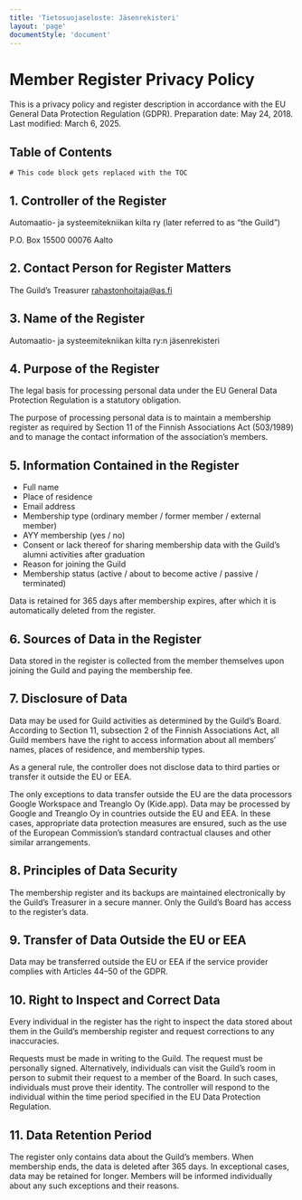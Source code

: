 ```yaml
---
title: 'Tietosuoja­seloste: Jäsenrekisteri'
layout: 'page'
documentStyle: 'document'
---
```


# Member Register Privacy Policy

This is a privacy policy and register description in accordance with the EU General Data Protection Regulation (GDPR).
Preparation date: May 24, 2018. Last modified: March 6, 2025.

## Table of Contents

```toc
# This code block gets replaced with the TOC
```

## 1. Controller of the Register

Automaatio- ja systeemitekniikan kilta ry (later referred to as “the Guild”)

P.O. Box 15500
00076 Aalto

## 2. Contact Person for Register Matters

The Guild’s Treasurer rahastonhoitaja@as.fi

## 3. Name of the Register

Automaatio- ja systeemitekniikan kilta ry:n jäsenrekisteri

## 4. Purpose of the Register

The legal basis for processing personal data under the EU General Data Protection Regulation is 
a statutory obligation.

The purpose of processing personal data is to maintain a membership register as required by 
Section 11 of the Finnish Associations Act (503/1989) and to manage the contact information of 
the association’s members.

## 5. Information Contained in the Register

- Full name
- Place of residence
- Email address
- Membership type (ordinary member / former member / external member)
- AYY membership (yes / no)
- Consent or lack thereof for sharing membership data with the Guild’s alumni activities after graduation
- Reason for joining the Guild
- Membership status (active / about to become active / passive / terminated)

Data is retained for 365 days after membership expires, after which it is automatically 
deleted from the register.

## 6. Sources of Data in the Register

Data stored in the register is collected from the member themselves upon joining the Guild and 
paying the membership fee.

## 7. Disclosure of Data

Data may be used for Guild activities as determined by the Guild’s Board.
According to Section 11, subsection 2 of the Finnish Associations Act, all Guild members have 
the right to access information about all members’ names, places of residence, and membership 
types.

As a general rule, the controller does not disclose data to third parties or transfer it outside 
the EU or EEA.

The only exceptions to data transfer outside the EU are the data processors Google Workspace and 
Treanglo Oy (Kide.app). Data may be processed by Google and Treanglo Oy in countries outside the 
EU and EEA. In these cases, appropriate data protection measures are ensured, such as the use of 
the European Commission’s standard contractual clauses and other similar arrangements.

## 8. Principles of Data Security

The membership register and its backups are maintained electronically by the Guild’s Treasurer 
in a secure manner. Only the Guild’s Board has access to the register’s data.

## 9. Transfer of Data Outside the EU or EEA

Data may be transferred outside the EU or EEA if the service provider complies with Articles 
44–50 of the GDPR.

## 10. Right to Inspect and Correct Data

Every individual in the register has the right to inspect the data stored about them in the 
Guild’s membership register and request corrections to any inaccuracies.

Requests must be made in writing to the Guild. The request must be personally signed. 
Alternatively, individuals can visit the Guild’s room in person to submit their request to a 
member of the Board. In such cases, individuals must prove their identity. The controller will 
respond to the individual within the time period specified in the EU Data Protection Regulation.

## 11. Data Retention Period

The register only contains data about the Guild’s members. When membership ends, the data is 
deleted after 365 days. In exceptional cases, data may be retained for longer. Members will be 
informed individually about any such exceptions and their reasons.